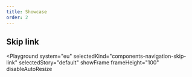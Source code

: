 ```yaml
---
title: Showcase
order: 2
---
```



## Skip link

<Playground
  system="eu"
  selectedKind="components-navigation-skip-link"
  selectedStory="default"
  showFrame
  frameHeight="100"
  disableAutoResize
>
  <Html markup={skipLink} />
</Playground>
